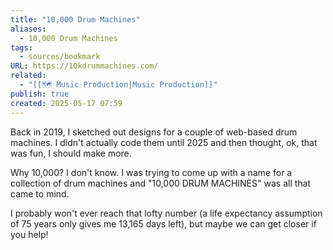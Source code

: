 ```yaml
---
title: "10,000 Drum Machines"
aliases:
  - 10,000 Drum Machines
tags:
  - sources/bookmark
URL: https://10kdrummachines.com/
related:
  - "[[🗺️ Music Production|Music Production]]"
publish: true
created: 2025-05-17 07:59
---
```




Back in 2019, I sketched out designs for a couple of web-based drum machines. I didn't actually code them until 2025 and then thought, ok, that was fun, I should make more.

Why 10,000? I don't know. I was trying to come up with a name for a collection of drum machines and "10,000 DRUM MACHINES" was all that came to mind.

I probably won't ever reach that lofty number (a life expectancy assumption of 75 years only gives me 13,165 days left), but maybe we can get closer if you help!